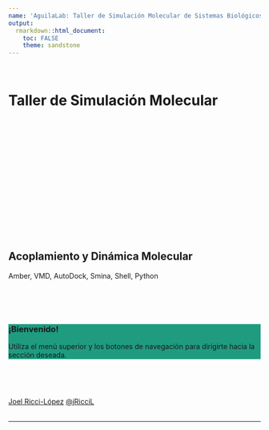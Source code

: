```yaml
---
name: 'AguilaLab: Taller de Simulación Molecular de Sistemas Biológicos'
output:
  rmarkdown::html_document:
    toc: FALSE 
    theme: sandstone 
---
```


<script src="https://3Dmol.csb.pitt.edu/build/3Dmol-min.js"></script>
<div class="container">
<div class="jumbotron">
  <br>
  <h1 class="display-4 text-center pb-3">Taller de Simulación Molecular</h1>
  <br>
  <div style="height: 200px; width: 100%; position: relative;" class='viewer_3Dmoljs justify-content-center border' data-pdb='1L2Y' 
data-backgroundcolor='0xF8F5EF' 
data-style1='cartoon:color=0x1F9B80' 
data-surface1='opacity:.5;color:white'>
</div>
<br>
  <h2 class="text-center display-3 pb-3">
    Acoplamiento y Dinámica Molecular
  </h2>
  <p class='text-center small'>Amber, VMD, AutoDock, Smina, Shell, Python</p>
  <br>
  <div class="container-fluid p-3">
  <div class="row">
  <!-- <div class="text-center"><img src="http://aguilalab.com/wp-content/uploads/2018/06/aguila_logo.svg" class="img-responsive mx-auto d-block" alt="ÁguilaLab"></div> -->
  </div>
  </div>

             
  
  <br>
  <br>
  <div class="container py-5">
  <div class="alert  alert-info py-5" style="background-color: #1F9B80">
  <h3 class="alert-heading text-center">¡Bienvenido!</h3>
  <p class="mb-0 text-center ">Utiliza el menú superior y los botones de navegación para dirigirte hacia la sección deseada.</p>
</div>
  </div>

  <div class="row">

  <div >

  <br>
  <div class="profile-image text-center"> 
  <a href="https://github.com/jRicciL"><img src="https://avatars.githubusercontent.com/u/39897861?v=4" alt=""> </a>
  </div>

  </div> 
  <br>

  <div >

  <div class="profile-text text-center"> 
  <a href='http://joelriccilopez.com' target=_blank>Joel Ricci-López</a> <a title="@jRicciL" href="https://github.com/jRicciL" target=_blank><i class="fa fa-behance"></i> @jRicciL</a>
  </div>

  </div> 

  </div>   

  <br>
  <hr class="my-4">

  
</div>
</div>
